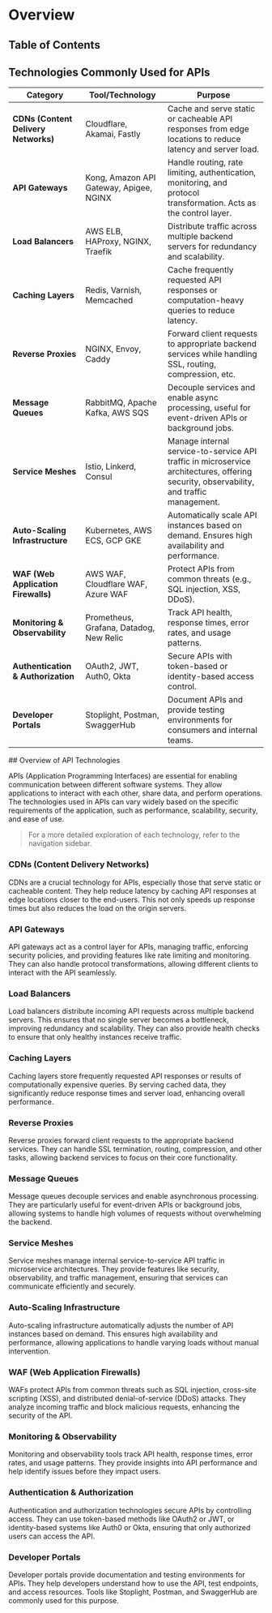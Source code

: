 
# Overview

## Table of Contents

## Technologies Commonly Used for APIs

| Category                             | Tool/Technology                         | Purpose                                                                                                                                 |
| ------------------------------------ | --------------------------------------- | --------------------------------------------------------------------------------------------------------------------------------------- |
| **CDNs (Content Delivery Networks)** | Cloudflare, Akamai, Fastly              | Cache and serve static or cacheable API responses from edge locations to reduce latency and server load.                                |
| **API Gateways**                     | Kong, Amazon API Gateway, Apigee, NGINX | Handle routing, rate limiting, authentication, monitoring, and protocol transformation. Acts as the control layer.                      |
| **Load Balancers**                   | AWS ELB, HAProxy, NGINX, Traefik        | Distribute traffic across multiple backend servers for redundancy and scalability.                                                      |
| **Caching Layers**                   | Redis, Varnish, Memcached               | Cache frequently requested API responses or computation-heavy queries to reduce latency.                                                |
| **Reverse Proxies**                  | NGINX, Envoy, Caddy                     | Forward client requests to appropriate backend services while handling SSL, routing, compression, etc.                                  |
| **Message Queues**                   | RabbitMQ, Apache Kafka, AWS SQS         | Decouple services and enable async processing, useful for event-driven APIs or background jobs.                                         |
| **Service Meshes**                   | Istio, Linkerd, Consul                  | Manage internal service-to-service API traffic in microservice architectures, offering security, observability, and traffic management. |
| **Auto-Scaling Infrastructure**      | Kubernetes, AWS ECS, GCP GKE            | Automatically scale API instances based on demand. Ensures high availability and performance.                                           |
| **WAF (Web Application Firewalls)**  | AWS WAF, Cloudflare WAF, Azure WAF      | Protect APIs from common threats (e.g., SQL injection, XSS, DDoS).                                                                      |
| **Monitoring & Observability**       | Prometheus, Grafana, Datadog, New Relic | Track API health, response times, error rates, and usage patterns.                                                                      |
| **Authentication & Authorization**   | OAuth2, JWT, Auth0, Okta                | Secure APIs with token-based or identity-based access control.                                                                          |
| **Developer Portals**                | Stoplight, Postman, SwaggerHub          | Document APIs and provide testing environments for consumers and internal teams.                                                        |

<BackToTop />
## Overview of API Technologies

APIs (Application Programming Interfaces) are essential for enabling communication between different software systems. They allow applications to interact with each other, share data, and perform operations. The technologies used in APIs can vary widely based on the specific requirements of the application, such as performance, scalability, security, and ease of use.

> For a more detailed exploration of each technology, refer to the navigation sidebar.

### CDNs (Content Delivery Networks)

CDNs are a crucial technology for APIs, especially those that serve static or cacheable content. They help reduce latency by caching API responses at edge locations closer to the end-users. This not only speeds up response times but also reduces the load on the origin servers.

### API Gateways

API gateways act as a control layer for APIs, managing traffic, enforcing security policies, and providing features like rate limiting and monitoring. They can also handle protocol transformations, allowing different clients to interact with the API seamlessly.

### Load Balancers

Load balancers distribute incoming API requests across multiple backend servers. This ensures that no single server becomes a bottleneck, improving redundancy and scalability. They can also provide health checks to ensure that only healthy instances receive traffic.

### Caching Layers

Caching layers store frequently requested API responses or results of computationally expensive queries. By serving cached data, they significantly reduce response times and server load, enhancing overall performance.

### Reverse Proxies

Reverse proxies forward client requests to the appropriate backend services. They can handle SSL termination, routing, compression, and other tasks, allowing backend services to focus on their core functionality.

### Message Queues

Message queues decouple services and enable asynchronous processing. They are particularly useful for event-driven APIs or background jobs, allowing systems to handle high volumes of requests without overwhelming the backend.

### Service Meshes

Service meshes manage internal service-to-service API traffic in microservice architectures. They provide features like security, observability, and traffic management, ensuring that services can communicate efficiently and securely.

### Auto-Scaling Infrastructure

Auto-scaling infrastructure automatically adjusts the number of API instances based on demand. This ensures high availability and performance, allowing applications to handle varying loads without manual intervention.

### WAF (Web Application Firewalls)

WAFs protect APIs from common threats such as SQL injection, cross-site scripting (XSS), and distributed denial-of-service (DDoS) attacks. They analyze incoming traffic and block malicious requests, enhancing the security of the API.

### Monitoring & Observability

Monitoring and observability tools track API health, response times, error rates, and usage patterns. They provide insights into API performance and help identify issues before they impact users.

### Authentication & Authorization

Authentication and authorization technologies secure APIs by controlling access. They can use token-based methods like OAuth2 or JWT, or identity-based systems like Auth0 or Okta, ensuring that only authorized users can access the API.

### Developer Portals

Developer portals provide documentation and testing environments for APIs. They help developers understand how to use the API, test endpoints, and access resources. Tools like Stoplight, Postman, and SwaggerHub are commonly used for this purpose.

<BackToTop />
